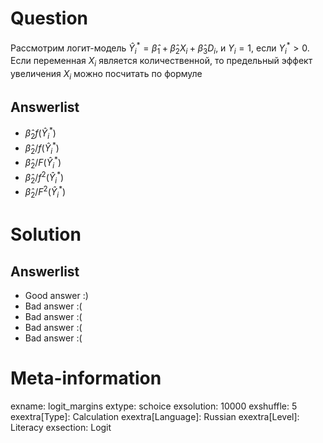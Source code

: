 Question
========
Рассмотрим логит-модель $\hat Y_i^* = \hat \beta_1 + \hat \beta_2 X_i + \hat \beta_3 D_i$, и $Y_i = 1$, если $Y_i^* > 0$. Если переменная $X_i$ является количественной, то предельный эффект увеличения $X_i$ можно посчитать по формуле


Answerlist
----------
*  $\hat \beta_2 f(\hat Y_i^*)$
*  $\hat \beta_2 /f(\hat Y_i^*)$
*  $\hat \beta_2 / F(\hat Y_i^*)$
*  $\hat \beta_2 / f^2(\hat Y_i^*)$
*  $\hat \beta_2 /F^2(\hat Y_i^*)$

Solution
========

Answerlist
----------
*  Good answer :)
*  Bad answer :(
*  Bad answer :(
*  Bad answer :(
*  Bad answer :(

Meta-information
================
exname: logit_margins
extype: schoice
exsolution: 10000
exshuffle: 5
exextra[Type]: Calculation
exextra[Language]: Russian
exextra[Level]: Literacy
exsection: Logit
